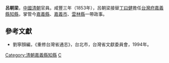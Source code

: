 '''呂朝梁'''，[[中國|中國]][[清朝|清朝]]官員。咸豐三年（1853年），呂朝梁接替[[丁曰健|丁曰健]]擔任[[台灣府|台灣府]][[嘉義縣_(清朝)|嘉義縣]][[知縣|知縣]]，掌管今[[嘉義縣|嘉義縣]]、[[嘉義市|嘉義市]]、[[雲林縣|雲林縣]]一帶政事。

==參考文獻==
*劉寧顏編，《重修台灣省通志》，台北市，台灣省文獻委員會，1994年。

{{start box}}
{{s-before|[[丁曰健|丁曰健]]}}
{{s-title|[[嘉義縣|嘉義縣]][[知縣|知縣]]|1853年上任}}
{{s-after|[[張傳敬|張傳敬]]}}
{{end box}}
[[Category:清朝嘉義縣知縣|Category:清朝嘉義縣知縣]]
[[Category:呂姓|C]]
